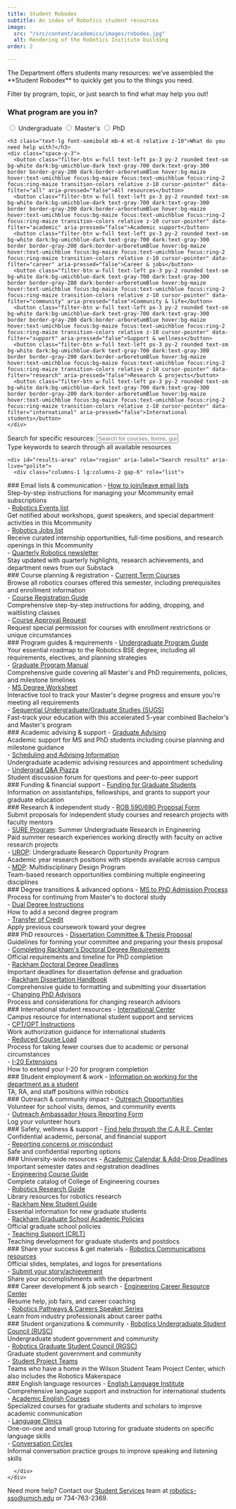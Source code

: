 ```yaml
---
title: Student Robodex
subtitle: An index of Robotics student resources
image:
  src: "/src/content/academics/images/robodex.jpg"
  alt: Rendering of the Robotics Institute building
order: 2

---
```


<div class="grid lg:grid-cols-3 gap-8 items-start">
  <div class="lg:col-span-3">
    <p class="mt-0 text-lg max-w-4xl leading-relaxed">The Department offers students many resources: we’ve assembled the **Student Robodex** to quickly get you to the things you need.</p>
    <p class="max-w-3xl leading-relaxed">Filter by program, topic, or just search to find what may help you out!</p>
    </div>
</div>
<div class="grid lg:grid-cols-4 gap-6 mb-6">
  <div class="filter-section surface-secondary backdrop-blur-sm rounded-lg p-6 border border-gray-200 dark:border-gray-700 lg:sticky lg:top-6 lg:self-start relative overflow-hidden" role="region" aria-label="Filter options">
    <h3 class="text-lg font-semibold mb-4 mt-0 relative z-10">What program are you in?</h3>
    <div class="space-y-3">
      <label class="flex items-center cursor-pointer">
        <input type="radio" name="program" class="filter-btn mr-3 text-maize focus:ring-maize focus:ring-2" data-filter="undergraduate" />
        <span class="text-sm">Undergraduate</span>
      </label>
      <label class="flex items-center cursor-pointer">
        <input type="radio" name="program" class="filter-btn mr-3 text-maize focus:ring-maize focus:ring-2" data-filter="masters" />
        <span class="text-sm">Master's</span>
      </label>
      <label class="flex items-center cursor-pointer">
        <input type="radio" name="program" class="filter-btn mr-3 text-maize focus:ring-maize focus:ring-2" data-filter="phd" />
        <span class="text-sm">PhD</span>
      </label>
    </div>
    
    <h3 class="text-lg font-semibold mb-4 mt-6 relative z-10">What do you need help with?</h3>
    <div class="space-y-3">
      <button class="filter-btn w-full text-left px-3 py-2 rounded text-sm bg-white dark:bg-umichblue-dark text-gray-700 dark:text-gray-300 border border-gray-200 dark:border-arboretumBlue hover:bg-maize hover:text-umichblue focus:bg-maize focus:text-umichblue focus:ring-2 focus:ring-maize transition-colors relative z-10 cursor-pointer" data-filter="all" aria-pressed="false">All resources</button>
      <button class="filter-btn w-full text-left px-3 py-2 rounded text-sm bg-white dark:bg-umichblue-dark text-gray-700 dark:text-gray-300 border border-gray-200 dark:border-arboretumBlue hover:bg-maize hover:text-umichblue focus:bg-maize focus:text-umichblue focus:ring-2 focus:ring-maize transition-colors relative z-10 cursor-pointer" data-filter="academic" aria-pressed="false">Academic support</button>
      <button class="filter-btn w-full text-left px-3 py-2 rounded text-sm bg-white dark:bg-umichblue-dark text-gray-700 dark:text-gray-300 border border-gray-200 dark:border-arboretumBlue hover:bg-maize hover:text-umichblue focus:bg-maize focus:text-umichblue focus:ring-2 focus:ring-maize transition-colors relative z-10 cursor-pointer" data-filter="career" aria-pressed="false">Career & jobs</button>
      <button class="filter-btn w-full text-left px-3 py-2 rounded text-sm bg-white dark:bg-umichblue-dark text-gray-700 dark:text-gray-300 border border-gray-200 dark:border-arboretumBlue hover:bg-maize hover:text-umichblue focus:bg-maize focus:text-umichblue focus:ring-2 focus:ring-maize transition-colors relative z-10 cursor-pointer" data-filter="community" aria-pressed="false">Community & life</button>
      <button class="filter-btn w-full text-left px-3 py-2 rounded text-sm bg-white dark:bg-umichblue-dark text-gray-700 dark:text-gray-300 border border-gray-200 dark:border-arboretumBlue hover:bg-maize hover:text-umichblue focus:bg-maize focus:text-umichblue focus:ring-2 focus:ring-maize transition-colors relative z-10 cursor-pointer" data-filter="support" aria-pressed="false">Support & wellness</button>
      <button class="filter-btn w-full text-left px-3 py-2 rounded text-sm bg-white dark:bg-umichblue-dark text-gray-700 dark:text-gray-300 border border-gray-200 dark:border-arboretumBlue hover:bg-maize hover:text-umichblue focus:bg-maize focus:text-umichblue focus:ring-2 focus:ring-maize transition-colors relative z-10 cursor-pointer" data-filter="research" aria-pressed="false">Research & projects</button>
      <button class="filter-btn w-full text-left px-3 py-2 rounded text-sm bg-white dark:bg-umichblue-dark text-gray-700 dark:text-gray-300 border border-gray-200 dark:border-arboretumBlue hover:bg-maize hover:text-umichblue focus:bg-maize focus:text-umichblue focus:ring-2 focus:ring-maize transition-colors relative z-10 cursor-pointer" data-filter="international" aria-pressed="false">International students</button>
    </div>
  </div>

  <div class="lg:col-span-3">
    <div class="filter-section surface-secondary backdrop-blur-sm rounded-lg p-6 mb-6 border border-gray-200 dark:border-gray-700" role="search">
      <label for="search-input" class="text-lg font-semibold mb-3 mt-0 block">Search for specific resources:</label>
      <input 
        type="text" 
        id="search-input" 
        placeholder="Search for courses, forms, guides, help..." 
        class="search-bar px-4 py-3 rounded-lg focus:ring-2 focus:ring-maize focus:border-maize transition-colors text-neutral-900 dark:text-neutral-100"
        aria-describedby="search-help"
      />
      <div id="search-help" class="sr-only">Type keywords to search through all available resources</div>
    </div>
    
    <div id="results-area" role="region" aria-label="Search results" aria-live="polite">
      <div class="columns-1 lg:columns-2 gap-6" role="list">

<div class="resource-card surface rounded-lg p-6 mb-6 break-inside-avoid">
### Email lists & communication
- <a href="https://documentation.its.umich.edu/node/352#JoinResign" title="joining" data-search-terms="email list join leave subscribe unsubscribe mcommunity mailing communication" data-categories="all community undergraduate graduate masters phd international">How to join/leave email lists</a>
  <div class="description-text text-sm">Step-by-step instructions for managing your Mcommunity email subscriptions</div>
- <a href="https://mcommunity.umich.edu/group/Robotics%20Events" title="Robotics Events" data-search-terms="events workshops speakers networking department activities announcements mcommunity" data-categories="all community undergraduate graduate masters phd international">Robotics Events list</a>
  <div class="description-text text-sm">Get notified about workshops, guest speakers, and special department activities in this Mcommunity</div>
- <a href="https://mcommunity.umich.edu/group/Robotics%20Jobs" title="Robotics Jobs" data-search-terms="jobs career internship employment opportunities positions hiring work mcommunity" data-categories="all career undergraduate graduate masters phd international">Robotics Jobs list</a>
  <div class="description-text text-sm">Receive curated internship opportunities, full-time positions, and research openings in this Mcommunity</div>
- <a href="https://umrobotics.substack.com" data-search-terms="newsletter quarterly updates news department highlights research achievements substack" data-categories="all community undergraduate graduate masters phd international">Quarterly Robotics newsletter</a>
  <div class="description-text text-sm">Stay updated with quarterly highlights, research achievements, and department news from our Substack</div>
</div>

<div class="resource-card surface rounded-lg p-6 mb-6 break-inside-avoid">
### Course planning & registration
- <a href="https://robotics.umich.edu/academics/courses/course-offerings" data-search-terms="courses schedule semester offerings enrollment prerequisites registration" data-categories="all academic undergraduate graduate masters phd">Current Term Courses</a>
  <div class="description-text text-sm">Browse all robotics courses offered this semester, including prerequisites and enrollment information</div>
- <a href="https://robotics.umich.edu/academics/student-services/registering-for-classes/" data-search-terms="registration enroll add drop waitlist classes schedule" data-categories="all academic undergraduate graduate masters phd">Course Registration Guide</a>
  <div class="description-text text-sm">Comprehensive step-by-step instructions for adding, dropping, and waitlisting classes</div>
- <a href="https://forms.gle/tX4umSrkaegPcMxc9" data-search-terms="permission course approval override registration restricted" data-categories="all academic undergraduate graduate masters phd">Course Approval Request</a>
  <div class="description-text text-sm">Request special permission for courses with enrollment restrictions or unique circumstances</div>
</div>

<div class="resource-card surface rounded-lg p-6 mb-6 break-inside-avoid">
### Program guides & requirements
- <a href="http://robotics.umich.edu/undergrad-guide" data-search-terms="undergraduate bse degree requirements guide roadmap planning electives" data-categories="all academic undergraduate">Undergraduate Program Guide</a>
  <div class="description-text text-sm">Your essential roadmap to the Robotics BSE degree, including all requirements, electives, and planning strategies</div>
- <a href="https://docs.google.com/document/d/e/2PACX-1vTCjWRdEl4wM_n4oIU875yAzzG_4tBdmqnJcj4gNntgyG3Q5LY0qw_J_ei5nqmMEi1ljJpfvLbGCzdJ/pub" data-search-terms="graduate manual masters phd requirements policies milestones timeline" data-categories="all academic graduate masters phd">Graduate Program Manual</a>
  <div class="description-text text-sm">Comprehensive guide covering all Master's and PhD requirements, policies, and milestone timelines</div>
- <a href="http://robotics.umich.edu/ms-degree-worksheet/" data-search-terms="masters worksheet degree tracking progress requirements" data-categories="all academic graduate masters">MS Degree Worksheet</a>
  <div class="description-text text-sm">Interactive tool to track your Master's degree progress and ensure you're meeting all requirements</div>
- <a href="https://robotics.umich.edu/academics/graduate/sugs/" data-search-terms="sugs combined degree 5-year accelerated bachelor master" data-categories="all academic undergraduate graduate">Sequential Undergraduate/Graduate Studies (SUGS)</a>
  <div class="description-text text-sm">Fast-track your education with this accelerated 5-year combined Bachelor's and Master's program</div>
</div>

<div class="resource-card surface rounded-lg p-6 mb-6 break-inside-avoid">
### Academic advising & support
- <a href="https://robotics.umich.edu/academics/graduate/graduate-advising/" data-search-terms="graduate advising support planning milestones masters phd" data-categories="all academic graduate masters phd">Graduate Advising</a>
  <div class="description-text text-sm">Academic support for MS and PhD students including course planning and milestone guidance</div>
- <a href="https://robotics.umich.edu/academics/undergraduate/scheduling/" data-search-terms="undergraduate advising scheduling appointment academic support" data-categories="all academic undergraduate">Scheduling and Advising Information</a>
  <div class="description-text text-sm">Undergraduate academic advising resources and appointment scheduling</div>
- <a href="http://piazza.com/umich/winter2022/roboticsugqa" data-search-terms="piazza forum questions discussion peer support undergraduate" data-categories="all academic undergraduate community">Undergrad Q&A Piazza</a>
  <div class="description-text text-sm">Student discussion forum for questions and peer-to-peer support</div>
</div>

<div class="resource-card surface rounded-lg p-6 mb-6 break-inside-avoid">
### Funding & financial support
- <a href="https://robotics.umich.edu/academics/graduate/admissions/funding-for-graduate-students/" data-search-terms="funding graduate assistantship fellowship grants financial support money" data-categories="all support graduate masters phd">Funding for Graduate Students</a>
  <div class="description-text text-sm">Information on assistantships, fellowships, and grants to support your graduate education</div>
</div>

<div class="resource-card surface rounded-lg p-6 mb-6 break-inside-avoid">
### Research & independent study
- <a href="https://docs.google.com/forms/d/e/1FAIpQLSea5YctmfxwoRBWPfQxC6n1Pw8-SU2IHf8MXTZQ09rNmhu_CA/viewform?usp=sf_link" data-search-terms="590 690 independent study research proposal faculty mentor project" data-categories="all research academic graduate masters phd">ROB 590/690 Proposal Form</a>
  <div class="description-text text-sm">Submit proposals for independent study courses and research projects with faculty mentors</div>
- <a href="https://sure.engin.umich.edu" data-search-terms="SURE research undergraduate" data-categories="all research academic undergraduate">SURE Program</a>: Summer Undergraduate Research in Engineering
  <div class="description-text text-sm">Paid summer research experiences working directly with faculty on active research projects</div>
- <a href="https://lsa.umich.edu/urop/" data-search-terms="UROP undergraduate research opportunity program academic year stipends" data-categories="all research academic undergraduate">UROP</a>: Undergraduate Research Opportunity Program
  <div class="description-text text-sm">Academic year research positions with stipends available across campus</div>
- <a href="https://mdp.engin.umich.edu/faculty-research-mdp-projects/" data-search-terms="MDP multidisciplinary design program research team based engineering" data-categories="all research academic undergraduate">MDP</a>: Multidisciplinary Design Program
  <div class="description-text text-sm">Team-based research opportunities combining multiple engineering disciplines</div>

</div>

<div class="resource-card surface rounded-lg p-6 mb-6 break-inside-avoid">
### Degree transitions & advanced options
- <a href="https://robotics.umich.edu/academics/student-services/ms-to-phd-admission-process-and-instructions/" data-search-terms="masters phd admission continue doctoral degree transition" data-categories="all academic graduate masters phd">MS to PhD Admission Process</a>
  <div class="description-text text-sm">Process for continuing from Master's to doctoral study</div>
- <a href="https://robotics.umich.edu/academics/graduate/admissions/add-a-degreedual-degree-instructions/" data-search-terms="dual degree second program add concurrent" data-categories="all academic graduate masters phd">Dual Degree Instructions</a>
  <div class="description-text text-sm">How to add a second degree program</div>
- <a href="https://docs.google.com/document/d/e/2PACX-1vTCjWRdEl4wM_n4oIU875yAzzG_4tBdmqnJcj4gNntgyG3Q5LY0qw_J_ei5nqmMEi1ljJpfvLbGCzdJ/pub#h.3whwml4" data-search-terms="transfer credit previous coursework apply degree requirements" data-categories="all academic graduate masters phd">Transfer of Credit</a>
  <div class="description-text text-sm">Apply previous coursework toward your degree</div>
</div>

<div class="resource-card surface rounded-lg p-6 mb-6 break-inside-avoid">
### PhD resources
- <a href="https://robotics.umich.edu/academics/student-services/dissertation-committee-formation-and-proposal/" data-search-terms="dissertation committee thesis proposal formation guidelines phd" data-categories="all academic graduate phd">Dissertation Committee & Thesis Proposal</a>
  <div class="description-text text-sm">Guidelines for forming your committee and preparing your thesis proposal</div>
- <a href="https://rackham.umich.edu/navigating-your-degree/completing-doctoral-degree-requirements/#before" data-search-terms="rackham doctoral degree requirements phd completion timeline" data-categories="all academic graduate phd">Completing Rackham's Doctoral Degree Requirements</a>
  <div class="description-text text-sm">Official requirements and timeline for PhD completion</div>
- <a href="http://www.rackham.umich.edu/current-students/policies/doctoral/phd-students/doctoral-degree-deadlines" data-search-terms="rackham deadlines dissertation defense graduation phd timeline" data-categories="all academic graduate phd">Rackham Doctoral Degree Deadlines</a>
  <div class="description-text text-sm">Important deadlines for dissertation defense and graduation</div>
- <a href="https://www.rackham.umich.edu/downloads/oard-dissertation-handbook.pdf" data-search-terms="rackham dissertation handbook formatting submitting guide phd" data-categories="all academic graduate phd">Rackham Dissertation Handbook</a>
  <div class="description-text text-sm">Comprehensive guide to formatting and submitting your dissertation</div>
- <a href="https://drive.google.com/file/d/1DikoqwrhSeiqFP0AtCHjrlOMc2eSeomT/view?usp=sharing" data-search-terms="changing advisor phd research mentor switch faculty" data-categories="all academic graduate phd">Changing PhD Advisors</a>
  <div class="description-text text-sm">Process and considerations for changing research advisors</div>
</div>

<div class="resource-card surface rounded-lg p-6 mb-6 break-inside-avoid">
### International student resources
- <a href="https://internationalcenter.umich.edu/" data-search-terms="international center student support services visa immigration" data-categories="all international undergraduate graduate masters phd">International Center</a>
  <div class="description-text text-sm">Campus resource for international student support and services</div>
- <a href="https://robotics.umich.edu/academics/student-services/cptopt-instructions/" data-search-terms="cpt opt work authorization international students employment" data-categories="all international undergraduate graduate masters phd">CPT/OPT Instructions</a>
  <div class="description-text text-sm">Work authorization guidance for international students</div>
- <a href="https://robotics.umich.edu/academics/student-services/reduced-course-load/" data-search-terms="reduced course load fewer courses academic personal circumstances" data-categories="all international undergraduate graduate masters phd">Reduced Course Load</a>
  <div class="description-text text-sm">Process for taking fewer courses due to academic or personal circumstances</div>
- <a href="https://robotics.umich.edu/academics/student-services/i-20-extensions/" data-search-terms="i20 extension visa international student program completion" data-categories="all international undergraduate graduate masters phd">I-20 Extensions</a>
  <div class="description-text text-sm">How to extend your I-20 for program completion</div>
</div>

<div class="resource-card surface rounded-lg p-6 mb-6 break-inside-avoid">
### Student employment & work
- <a href="/academics/student-services/student-appointments/" data-search-terms="student work department ta ra staff positions employment jobs" data-categories="all career community undergraduate graduate masters phd">Information on working for the department as a student</a>
  <div class="description-text text-sm">TA, RA, and staff positions within robotics</div>
</div>

<div class="resource-card surface rounded-lg p-6 mb-6 break-inside-avoid">
### Outreach & community impact
- <a href="https://docs.google.com/spreadsheets/d/19nhZK_DM6uF_YKqY0mlQarLoiZuDJGgBw6g0dWkxZkg/edit?usp=sharing" data-search-terms="outreach volunteer school visits demos community events opportunities" data-categories="all community undergraduate graduate masters phd">Outreach Opportunities</a>
  <div class="description-text text-sm">Volunteer for school visits, demos, and community events</div>
- <a href="https://docs.google.com/forms/d/e/1FAIpQLScCeyhrKtlSWBLor1DH4_sU_4uYzYV7KAovBGjg21VLFpDQZQ/viewform" data-search-terms="outreach ambassador hours reporting form volunteer log" data-categories="all community undergraduate graduate masters phd">Outreach Ambassador Hours Reporting Form</a>
  <div class="description-text text-sm">Log your volunteer hours</div>
</div>

<div class="resource-card surface rounded-lg p-6 mb-6 break-inside-avoid">
### Safety, wellness & support
- <a href="https://care.engin.umich.edu/student-support-services/" data-search-terms="care center help support confidential academic personal financial crisis" data-categories="all support undergraduate graduate masters phd international">Find help through the C.A.R.E. Center</a>
  <div class="description-text text-sm">Confidential academic, personal, and financial support</div>
- <a href="/academics/student-services/reporting-concerns-and-misconduct/" data-search-terms="reporting concerns misconduct safe confidential harassment discrimination" data-categories="all support undergraduate graduate masters phd international">Reporting concerns or misconduct</a>
  <div class="description-text text-sm">Safe and confidential reporting options</div>
</div>

<div class="resource-card surface rounded-lg p-6 mb-6 break-inside-avoid">
### University-wide resources
- <a href="https://ro.umich.edu/calendars" data-search-terms="academic calendar deadlines semester dates registration add drop" data-categories="all academic undergraduate graduate masters phd">Academic Calendar & Add-Drop Deadlines</a>
  <div class="description-text text-sm">Important semester dates and registration deadlines</div>
- <a href="https://bulletin.engin.umich.edu/courses/" data-search-terms="engineering course guide catalog bulletin courses requirements" data-categories="all academic undergraduate graduate masters phd">Engineering Course Guide</a>
  <div class="description-text text-sm">Complete catalog of College of Engineering courses</div>
- <a href="https://guides.lib.umich.edu/robotics" data-search-terms="robotics research guide library resources literature papers" data-categories="all research academic undergraduate graduate masters phd">Robotics Research Guide</a>
  <div class="description-text text-sm">Library resources for robotics research</div>
- <a href="http://www.rackham.umich.edu/current-students/life-at-michigan/guide" data-search-terms="rackham new student guide graduate essential information" data-categories="all academic support graduate masters phd">Rackham New Student Guide</a>
  <div class="description-text text-sm">Essential information for new graduate students</div>
- <a href="http://www.rackham.umich.edu/current-students/policies" data-search-terms="rackham graduate school academic policies official rules" data-categories="all academic support graduate masters phd">Rackham Graduate School Academic Policies</a>
  <div class="description-text text-sm">Official graduate school policies</div>
- <a href="https://crlt.umich.edu/programs-services/graduate-students-post-docs" data-search-terms="crlt teaching support development graduate students postdocs" data-categories="all academic support graduate masters phd">Teaching Support (CRLT)</a>
  <div class="description-text text-sm">Teaching development for graduate students and postdocs</div>
</div>

<div class="resource-card surface rounded-lg p-6 mb-6 break-inside-avoid">
### Share your success & get materials
- <a href="https://drive.google.com/drive/folders/16Y-QifDAcqtZNPigTK2OjXLLWW0DJFM5?usp=share_link" data-search-terms="communications resources slides templates logos presentations branding materials" data-categories="all community undergraduate graduate masters phd">Robotics Communications resources</a>
  <div class="description-text text-sm">Official slides, templates, and logos for presentations</div>
- <a href="https://docs.google.com/forms/d/e/1FAIpQLSems8fcRc8jlR-B_PlLu85P8rqzjwC-b59lyJmXVZu9xF6UOg/viewform" data-search-terms="submit story achievement accomplishments share department news" data-categories="all community undergraduate graduate masters phd">Submit your story/achievement</a>
  <div class="description-text text-sm">Share your accomplishments with the department</div>
</div>

<div class="resource-card surface rounded-lg p-6 mb-6 break-inside-avoid">
### Career development & job search
- <a href="http://career.engin.umich.edu/" data-search-terms="ecrc career center resume help job fairs coaching employment" data-categories="all career undergraduate graduate masters phd">Engineering Career Resource Center</a>
  <div class="description-text text-sm">Resume help, job fairs, and career coaching</div>
- <a href="https://robotics.umich.edu/events/robotics-pathways-speaker-series/" data-search-terms="pathways careers speaker series industry professionals career paths events" data-categories="all career undergraduate graduate masters phd">Robotics Pathways & Careers Speaker Series</a>
  <div class="description-text text-sm">Learn from industry professionals about career paths</div>
</div>  

<div class="resource-card surface rounded-lg p-6 mb-6 break-inside-avoid">
### Student organizations & community
- <a href="https://robotics.umich.edu/academics/student-services/robotics-undergraduate-student-council/" data-search-terms="rusc undergraduate student council government community organization org orgs" data-categories="all community undergraduate">Robotics Undergraduate Student Council (RUSC)</a>
  <div class="description-text text-sm">Undergraduate student government and community</div>
- <a href="https://robotics.umich.edu/academics/student-services/robotics-graduate-student-council/" data-search-terms="rgsc graduate student council government community organization org orgs" data-categories="all community graduate masters phd">Robotics Graduate Student Council (RGSC)</a>
  <div class="description-text text-sm">Graduate student government and community</div>
- <a href="https://teamprojects.engin.umich.edu/home/teams/" data-search-terms="student project teams wilson center makerspace competition teams org orgs" data-categories="all community undergraduate graduate masters phd">Student Project Teams</a>
  <div class="description-text text-sm">Teams who have a home in the Wilson Student Team Project Center, which also includes the Robotics Makerspace</div> 
</div>

<div class="resource-card surface rounded-lg p-6 mb-6 break-inside-avoid">
### English language resources
- <a href="https://lsa.umich.edu/eli" data-search-terms="english language institute eli writing speaking communication skills" data-categories="all support international graduate masters phd">English Language Institute</a>
  <div class="description-text text-sm">Comprehensive language support and instruction for international students</div>
- <a href="https://lsa.umich.edu/eli/grad-students-scholars/courses.html" data-search-terms="academic english courses writing speaking graduate international" data-categories="all support international graduate masters phd">Academic English Courses</a>
  <div class="description-text text-sm">Specialized courses for graduate students and scholars to improve academic communication</div>
- <a href="https://lsa.umich.edu/eli/grad-students-scholars/language-clinics.html" data-search-terms="language clinics tutoring help writing speaking pronunciation graduate" data-categories="all support international graduate masters phd">Language Clinics</a>
  <div class="description-text text-sm">One-on-one and small group tutoring for graduate students on specific language skills</div>
- <a href="https://lsa.umich.edu/eli/conversation-circles.html" data-search-terms="conversation circles speaking practice english communication social" data-categories="all support international graduate masters phd undergraduate">Conversation Circles</a>
  <div class="description-text text-sm">Informal conversation practice groups to improve speaking and listening skills</div>
</div>

      </div>
    </div>
  </div>
</div>

<div class="mt-8 text-center">
  <div class="surface p-6">
    <p class="">Need more help? Contact our <a href="/academics/student-services/">Student Services</a> team at <a href="mailto:robotics-sso@umich.edu" class="text-maize hover:text-maize-600 font-medium">robotics-sso@umich.edu</a> or 734-763-2369.</p>
  </div>
</div>

<ResourceFilter />